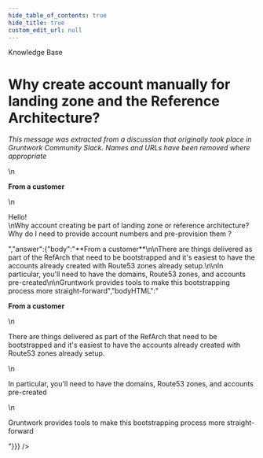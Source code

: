 ```yaml
---
hide_table_of_contents: true
hide_title: true
custom_edit_url: null
---
```



<head>
  <link rel="canonical" href="https://github.com/gruntwork-io/knowledge-base/discussions/20" />
</head>

<CenterLayout>
<span className="searchCategory">Knowledge Base</span>
<h1>Why create account manually for landing zone and the Reference Architecture?</h1>
<GitHub discussion={{"id":"MDEwOkRpc2N1c3Npb24zNTUyODc5","number":20,"author":{"login":"gruntwork-support"},"title":"Why create account manually for landing zone and the Reference Architecture?","body":"_This message was extracted from a discussion that originally took place in Gruntwork Community Slack. Names and URLs have been removed where appropriate_\n\n**From a customer**\n\nHello!\nWhy account creating be part of landing zone or reference architecture? Why do I need to provide account numbers and pre-provision them ?","bodyHTML":"<p dir=\"auto\"><em>This message was extracted from a discussion that originally took place in Gruntwork Community Slack. Names and URLs have been removed where appropriate</em></p>\n<p dir=\"auto\"><strong>From a customer</strong></p>\n<p dir=\"auto\">Hello!<br>\nWhy account creating be part of landing zone or reference architecture? Why do I need to provide account numbers and pre-provision them ?</p>","answer":{"body":"**From a customer**\n\nThere are things delivered as part of the RefArch that need to be bootstrapped and it's easiest to have the accounts already created with Route53 zones already setup.\n\nIn particular, you'll need to have the domains, Route53 zones, and accounts pre-created\n\nGruntwork provides tools to make this bootstrapping process more straight-forward","bodyHTML":"<p dir=\"auto\"><strong>From a customer</strong></p>\n<p dir=\"auto\">There are things delivered as part of the RefArch that need to be bootstrapped and it's easiest to have the accounts already created with Route53 zones already setup.</p>\n<p dir=\"auto\">In particular, you'll need to have the domains, Route53 zones, and accounts pre-created</p>\n<p dir=\"auto\">Gruntwork provides tools to make this bootstrapping process more straight-forward</p>"}}} />

</CenterLayout>
  

<!-- ##DOCS-SOURCER-START
{
  "sourcePlugin": "github-discussions",
  "hash": "41edc29823138f216597a988348e020e"
}
##DOCS-SOURCER-END -->
